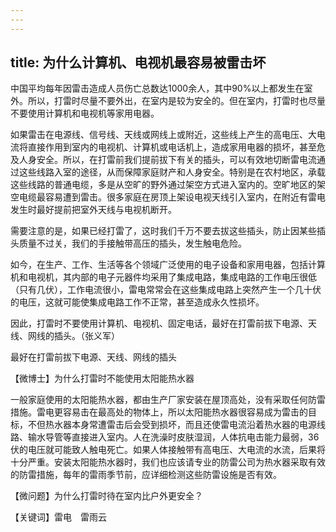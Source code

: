 ```yaml
---
---
---
```

title: 为什么计算机、电视机最容易被雷击坏
---




中国平均每年因雷击造成人员伤亡总数达1000余人，其中90%以上都发生在室外。所以，打雷时尽量不要外出，在室内是较为安全的。但在室内，打雷时也尽量不要使用计算机和电视机等家用电器。

如果雷击在电源线、信号线、天线或网线上或附近，这些线上产生的高电压、大电流将直接作用到室内的电视机、计算机或电话机上，造成家用电器的损坏，甚至危及人身安全。所以，在打雷前我们提前拔下有关的插头，可以有效地切断雷电流通过这些线路入室的途径，从而保障家庭财产和人身安全。特别是在农村地区，承载这些线路的普通电缆，多是从空旷的野外通过架空方式进入室内的。空旷地区的架空电缆最容易遭到雷击。很多家庭在房顶上架设电视天线引入室内，在附近有雷电发生时最好提前把室外天线与电视机断开。

需要注意的是，如果已经打雷了，这时我们千万不要去拔这些插头，防止因某些插头质量不过关，我们的手接触带高压的插头，发生触电危险。

如今，在生产、工作、生活等各个领域广泛使用的电子设备和家用电器，包括计算机和电视机，其内部的电子元器件均采用了集成电路，集成电路的工作电压很低（只有几伏），工作电流很小，雷电常常会在这些集成电路上突然产生一个几十伏的电压，这就可能使集成电路工作不正常，甚至造成永久性损坏。

因此，打雷时不要使用计算机、电视机、固定电话，最好在打雷前拔下电源、天线、网线的插头。（张义军）

最好在打雷前拔下电源、天线、网线的插头





【微博士】为什么打雷时不能使用太阳能热水器



一般家庭使用的太阳能热水器，都由生产厂家安装在屋顶高处，没有采取任何防雷措施。雷电更容易击在最高处的物体上，所以太阳能热水器很容易成为雷击的目标，不但热水器本身常遭雷击后会受到损坏，而且还使雷电流沿着热水器的电源线路、输水导管等直接进入室内。人在洗澡时皮肤湿润，人体抗电击能力最弱，36伏的电压就可能致人触电死亡。如果人体接触带有高电压、大电流的水流，后果将十分严重。安装太阳能热水器时，我们也应该请专业的防雷公司为热水器采取有效的防雷措施，每年的雷雨季节前，应详细检测这些防雷设施是否有效。

【微问题】为什么打雷时待在室内比户外更安全？

【关键词】雷电　雷雨云